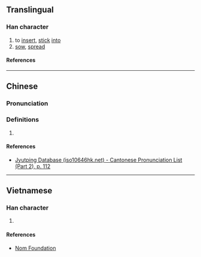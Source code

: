 {{character info}}
==Translingual==

===Han character===
{{Han char|rn=64|rad=手|as=05|sn=8|four=|canj=QP|ids=⿰扌心}}

# to [[insert]], [[stick]] [[into]]
# [[sow]], [[spread]]

====References====
{{Han ref|kx=0421.010|dkj=11875|hdz=31844.050|uh=628B}}

----

==Chinese==
{{zh-forms}}

===Pronunciation===
{{zh-pron
|m=qìn,shèn
|m-s=
|dg=
|c=cam3
|c-t=
|g=
|h=pfs=
|j=
|mb=
|md=
|mn=
|mn-t=
|w=
|x=
|mc=y
|oc=y
|cat=n
}}

===Definitions===
{{head|zh|Han character}}

# {{rfdef|zh}}

====References====
* [http://www.iso10646hk.net/jp/document/download.jsp Jyutping Database (iso10646hk.net) - Cantonese Pronunciation List (Part 2), p. 112]

----

==Vietnamese==

===Han character===
{{vi-readings|rs=手05|reading=tóm,tùm}}

# {{rfdef|vi|sort=手05}}

====References====
* [http://nomfoundation.org/common/nom_details.php?codepoint=628b Nom Foundation]